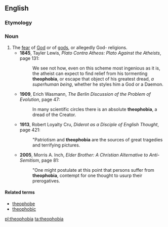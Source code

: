==English==

===Etymology===
{{confix|theo|phobia}}

===Noun===
{{en-noun}}

# The [[fear]] of [[God]] or of [[god]]s, or allegedly God- religions. 
#* '''1845''', Tayler Lewis, ''Plato Contra Atheos: Plato Against the Atheists'', page 131:
#*: We see not how, even on this scheme most ingenious as it is, the atheist can expect to find relief from his tormenting '''theophobia''', or escape that object of his greatest dread, ''a superhuman being'', whether he styles him a God or a Daemon.
#* '''1909''', Erich Wasmann, ''The Berlin Discussion of the Problem of Evolution'', page 47:
#*: In many scientific circles there is an absolute '''theophobia''', a dread of the Creator. 
#*'''1913''', Robert Loyalty Cru, ''Diderot as a Disciple of English Thought'', page 421:
#*: "Patriotism and '''theophobia''' are the sources of great tragedies and terrifying pictures. 
#* '''2005''', Morris A. Inch, ''Elder Brother: A Christian Alternative to Anti-Semitism'', page 81:
#*: "One might postulate at this point that persons suffer from '''theophobia''', contempt for one thought to usurp their prerogatives.

====Related terms====
* [[theophobe]]
* [[theophobic]]

[[pl:theophobia]]
[[ta:theophobia]]